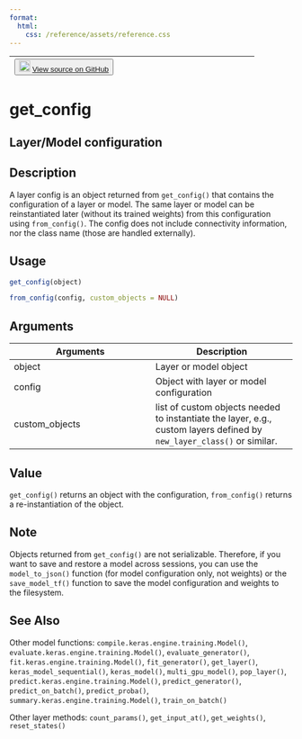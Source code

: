 ```yaml
---
format:
  html:
    css: /reference/assets/reference.css
---
```


| <button class="button"> ![](/reference/assets/GitHub-Mark-32px.png){width="20"} [View source on GitHub](https://github.com/rstudio/keras//blob/main/R/layer-methods.R#L31) </button> |
|:------------------------------:|:--------------------------------------:|

# get_config

## Layer/Model configuration

## Description
A layer config is an object returned from `get_config()` that contains the configuration of a layer or model. The same layer or model can be reinstantiated later (without its trained weights) from this configuration using `from_config()`. The config does not include connectivity information, nor the class name (those are handled externally). 


## Usage
```r
get_config(object) 

from_config(config, custom_objects = NULL) 
```

## Arguments
|Arguments|Description|
|---|---|
| object | Layer or model object |
| config | Object with layer or model configuration |
| custom_objects | list of custom objects needed to instantiate the layer, e.g., custom layers defined by `new_layer_class()` or similar. |



## Value
`get_config()` returns an object with the configuration, `from_config()` returns a re-instantiation of the object. 

## Note
Objects returned from `get_config()` are not serializable. Therefore, if you want to save and restore a model across sessions, you can use the `model_to_json()` function (for model configuration only, not weights) or the `save_model_tf()` function to save the model configuration and weights to the filesystem. 


## See Also

Other model functions:  `compile.keras.engine.training.Model()`, `evaluate.keras.engine.training.Model()`, `evaluate_generator()`, `fit.keras.engine.training.Model()`, `fit_generator()`, `get_layer()`, `keras_model_sequential()`, `keras_model()`, `multi_gpu_model()`, `pop_layer()`, `predict.keras.engine.training.Model()`, `predict_generator()`, `predict_on_batch()`, `predict_proba()`, `summary.keras.engine.training.Model()`, `train_on_batch()`

Other layer methods:  `count_params()`, `get_input_at()`, `get_weights()`, `reset_states()`

